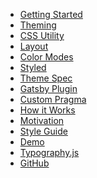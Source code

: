 
- [Getting Started](/getting-started)
- [Theming](/theming)
- [CSS Utility](/css)
- [Layout](/layout)
- [Color Modes](/color-modes)
- [Styled](/styled)
- [Theme Spec](/theme-spec)
- [Gatsby Plugin](/gatsby-plugin)
- [Custom Pragma](/custom-pragma)
- [How it Works](/how-it-works)
- [Motivation](/motivation)
- [Style Guide](/style-guide)
- [Demo](/demo)
- [Typography.js](/typography)
- [GitHub](https://github.com/system-ui/theme-ui)
